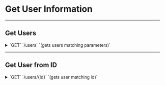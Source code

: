 
# Get User Information

---

## Get Users

<details>
    <summary>
        `GET`
        `/users`
        `(gets users matching parameters)`
    </summary>

    ##### Parameters
    > | name      |  type     | data type               | description                                                           |
    > |-----------|-----------|-------------------------|-----------------------------------------------------------------------|
    > | id      |  optional | uuid / string  | N/A  |
    > | username      |  optional |  string  | N/A  |
    > | email      |  optional |  string  | N/A  |
    > | created_at      |  optional | string  | N/A  |

    ##### Responses
    <Tabs items={["201", "400"]}>
        <Tabs.Tab>
            > Content-Type: `application/json`
            > | name       | data type               | description                                                           |
            > |------------|-------------------------|----|
            > | id         |  uuid / string  | N/A   | N/A  |
            > | username   | string  | N/A  |
            > | email      | string   | N/A  |
            > | created_at | string   | N/A  |
        </Tabs.Tab>

        <Tabs.Tab>
            > Content-Type: `application/json`
            > | name       | data type               | description                                                           |
            > |------------|-------------------------|----|
            > | code         | string  | "400"  |
            > | message   | string  | "Bad Request"  |

        </Tabs.Tab>
    </Tabs>

    ##### Example fetch
    ```js
    const res = await fetch(`api/users?created_at=3213214`,
    {
        method: 'GET',
        headers: { "Content-Type": "application/json"}
    })

    user = res.json()
    ```

</details>

---

## Get User from ID

<details>
    <summary>
        `GET`
        `/users/{id}`
        `(gets user matching id)`
    </summary>

    ##### Parameters
    > | name      |  type     | data type               | description                                                           |
    > |-----------|-----------|-------------------------|-----------------------------------------------------------------------|
    > | id      |  required | uuid / string  | N/A  |

    ##### Responses
    <Tabs items={["201", "400"]}>
        <Tabs.Tab>
            > Content-Type: `application/json`
            > | name       | data type               | description                                                           |
            > |------------|-------------------------|----|
            > | id         |  uuid / string  | N/A   | N/A  |
            > | username   | string  | N/A  |
            > | email      | string   | N/A  |
            > | created_at | string   | N/A  |
        </Tabs.Tab>

        <Tabs.Tab>
            > Content-Type: `application/json`
            > | name       | data type               | description                                                           |
            > |------------|-------------------------|----|
            > | code         | string  | "400"  |
            > | message   | string  | "Bad Request"  |

        </Tabs.Tab>
    </Tabs>

    ##### Example fetch
    ```js
    const id = "0000-0000-0000-0000"
    const res = await fetch(`api/users/${id}`,
    {
        method: 'GET',
        headers: { "Content-Type": "application/json"}
    })

    user = res.json()
    ```

 </details>
